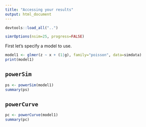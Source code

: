 ```yaml
---
title: "Accessing your results"
output: html_document
---
```


```r
devtools::load_all("..")
```

```r
simrOptions(nsim=25, progress=FALSE)
```

First let's specify a model to use.

```r
model1 <- glmer(z ~ x + (1|g), family="poisson", data=simdata)
print(model1)
```

## `powerSim`

```r
ps <- powerSim(model1)
summary(ps)
```

## `powerCurve`

```r
pc <- powerCurve(model1)
summary(pc)
```